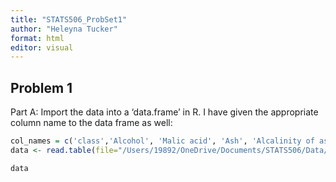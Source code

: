 ```yaml
---
title: "STATS506_ProbSet1"
author: "Heleyna Tucker"
format: html
editor: visual
---
```


## Problem 1

Part A: Import the data into a 'data.frame' in R. I have given the appropriate column name to the data frame as well:

```r
col_names = c('class','Alcohol', 'Malic acid', 'Ash', 'Alcalinity of ash', 'Magnesium', 'Total phenols', 'Flavanoids', 'Nonflavanoid phenols', 'Proanthocyanins', 'Color intensity', 'Hue', 'OD280/OD315 of diluted wines', 'Proline')
data <- read.table(file="/Users/19892/OneDrive/Documents/STATS506/Data/wine.data", sep=",", header=TRUE, col.names = col_names)

data
```

